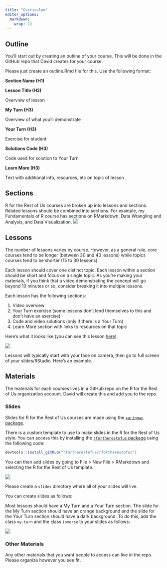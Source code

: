 ```yaml
---
title: "Curriculum"
editor_options: 
  markdown: 
    wrap: 72
---
```



## Outline

You'll start out by creating an outline of your course. This will be
done in the GitHub repo that David creates for your course.

Please just create an outline.Rmd file for this. Use the following
format:

**Section Name (H1)**

**Lesson Title (H2)**

Overview of lesson

**My Turn (H3)**

Overview of what you'll demonstrate

**Your Turn (H3)**

Exercise for student

**Solutions Code (H3)**

Code used for solution to Your Turn

**Learn More (H3)**

Text with additional info, resources, etc on topic of lesson

## Sections

R for the Rest of Us courses are broken up into lessons and sections.
Related lessons should be combined into sections. For example, my
Fundamentals of R course has sections on RMarkdown, Data Wrangling and
Analysis, and Data Visualization. ![](assets/course-sections.png)

## Lessons

The number of lessons varies by course. However, as a general rule, core
courses tend to be longer (between 30 and 40 lessons) while topics
courses tend to be shorter (15 to 30 lessons).

Each lesson should cover one distinct topic. Each lesson within a
section should be short and focus on a single topic. As you're making
your materials, if you think that a video demonstrating the concept will
go beyond 10 minutes or so, consider breaking it into multiple lessons.

Each lesson has the following sections:

1.  Video overview
2.  Your Turn exercise (some lessons don't lend themselves to this and
    don't have an exercise)
3.  Code and video solutions (only if there is a Your Turn)
4.  Learn More section with links to resources on that topic

Here's what it looks like (you can see this lesson
[here](https://rfortherestofus.com/lessons/group_by/)).

![](assets/sample-lesson.png)

Lessons will typically start with your face on camera, then go to full screen of your slides/RStudio. Here's an example.

::: {.muse-video-player data-video="Fb9mw8y" data-logo="0" data-width="100%"}
:::

```{=html}
<script src="https://muse.ai/static/js/embed-player.min.js"></script>
```


## Materials

The materials for each courses lives in a GitHub repo on the R for the Rest of Us
organization account. David will create this and add you to the repo.

### Slides

Slides for R for the Rest of Us courses are made using the [`xaringan`
package](https://github.com/yihui/xaringan).

There is a custom template to use to make slides in the R for the Rest
of Us style. You can access this by installing the [`rfortherestofus`
package](https://github.com/rfortherestofus/rfortherestofus) using the
following code:

```r
devtools::install_github("rfortherestofus/rfortherestofus")
```

You can then add slides by going to File > New File > RMarkdown and selecting the R for the Rest of Us template.

![](assets/rru-xaringan-template.png)

Please create a `slides` directory where all of your slides will live.

You can create slides as follows:

Most lessons should have a My Turn and a Your Turn section. The slide
for the My Turn section should have an orange background and the slide
for the Your Turn section should have a dark background. To do this, add the class `my-turn` and the class `inverse` to your
slides as follows:

![](assets/your-turn.png)

### Other Materials

Any other materials that you want people to access can live in the repo. Please organize however you see fit.
